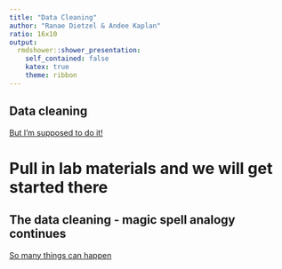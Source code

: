 ```yaml
---
title: "Data Cleaning"
author: "Ranae Dietzel & Andee Kaplan"
ratio: 16x10
output:
  rmdshower::shower_presentation:
    self_contained: false
    katex: true
    theme: ribbon
---
```

## Data cleaning

[But I'm supposed to do it!](https://www.youtube.com/watch?v=75BJ2ovo-S0)

# Pull in lab materials and we will get started there  

## The data cleaning - magic spell analogy continues  
  [So many things can happen](https://www.youtube.com/watch?v=HJnaXaNzEVg)



